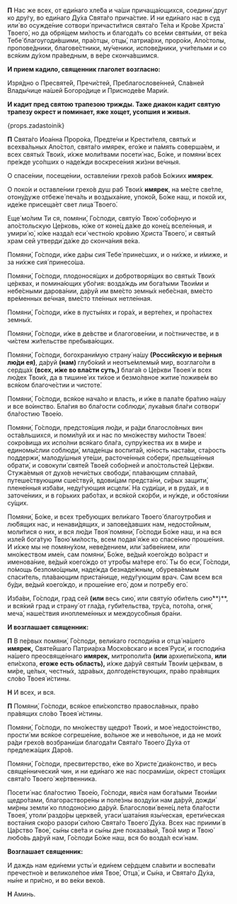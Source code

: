 **П** Нас же всех, от еди́наго хле́ба и ча́ши причаща́ющихся, соедини́ друг ко дру́гу, во еди́наго Ду́ха Свята́го прича́стие. И ни еди́наго нас в суд или́ во осужде́ние сотвори́ причасти́тися свята́го Те́ла и Кро́ве Христа́ Твоего́, но да обря́щем ми́лость и благода́ть со все́ми святы́ми, от ве́ка Тебе́ благоугоди́вшими, пра́отцы, отцы́, патриа́рхи, проро́ки, Апо́столы, пропове́дники, благове́стники, му́ченики, испове́дники, учи́тельми и со вся́ким ду́хом пра́ведным, в ве́ре сконча́вшимся.

**И прием кадило, священник глаголет возгласно:**

Изря́дно о Пресвяте́й, Пречи́стей, Преблагослове́нней, Сла́вней Влады́чице на́шей Богоро́дице и Присноде́ве Мари́и.

**И кадит пред святою трапезою трижды. Таже диакон кадит святую трапезу окрест и поминает, яже хощет, усопшия и живыя.**

{props.zadastoinik}

**П** Свята́го Иоа́нна Проро́ка, Предте́чи и Крести́теля, святы́х и всехва́льных Апо́стол, свята́го имярек, его́же и па́мять соверша́ем, и всех святы́х Твои́х, и́хже моли́твами посети́ нас, Бо́же, и помяни́ всех пре́жде усо́пших о наде́жди воскресе́ния жи́зни ве́чныя.

О спасе́нии, посеще́нии, оставле́нии грехо́в рабо́в Бо́жиих **имярек**.

О поко́и и оставле́нии грехо́в душ раб Твои́х **имярек**, на ме́сте све́тле, отону́дуже отбеже́ печа́ль и воздыха́ние, упоко́й, Бо́же наш, и поко́й их, иде́же присеща́ет свет лица́ Твоего́.

Еще́ мо́лим Ти ся, помяни́, Го́споди, святу́ю Твою́ собо́рную и апо́стольскую Це́рковь, ю́же от коне́ц да́же до коне́ц вселе́нныя, и умири́ ю́, ю́же назда́л еси́ честно́ю кро́вию Христа́ Твоего́, и святы́й храм сей утверди́ да́же до сконча́ния ве́ка.

Помяни́, Го́споди, и́же да́ры сия́ Тебе́ прине́сших, и о ни́хже, и и́миже, и за ни́хже сия́ принесо́ша.

Помяни́, Го́споди, плодонося́щих и добротворя́щих во святы́х Твои́х це́рквах, и помина́ющих убо́гия: возда́ждь им бога́тыми Твои́ми и небе́сными дарова́нии, да́руй им вме́сто земны́х небе́сная, вме́сто вре́менных ве́чная, вме́сто тле́нных нетле́нная.

Помяни́, Го́споди, и́же в пусты́нях и гора́х, и верте́пех, и про́пастех земны́х.

Помяни́, Го́споди, и́же в де́встве и благогове́нии, и по́стничестве, и в чи́стем жи́тельстве пребыва́ющих.

Помяни́, Го́споди, богохрани́мую страну́ на́шу **(**Росси́йскую и ве́рныя лю́ди ея́**)**, да́руй **(**нам**)** глубо́кий и неотъе́млемый мир, возглаго́ли в сердца́х **(**всех, и́же во вла́сти суть,**)** блага́я о Це́ркви Твоея́ и всех лю́дех Твои́х, да в тишине́ их ти́хое и безмо́лвное житие́ поживе́м во вся́ком благоче́стии и чистоте́.

Помяни́, Го́споди, вся́кое нача́ло и власть, и и́же в пала́те бра́тию на́шу и все во́инство. Бла́гия во бла́гости соблюди́, лука́выя бла́ги сотвори́ бла́гостию Твое́ю.

Помяни́, Го́споди, предстоя́щия лю́ди, и ра́ди благосло́вных вин оста́вльшихся, и поми́луй их и нас по мно́жеству ми́лости Твоея́: сокро́вища их испо́лни вся́каго бла́га, супру́жества их в ми́ре и единомы́слии соблюди́, младе́нцы воспита́й, ю́ность наста́ви, ста́рость поддержи́, малоду́шныя уте́ши, расточе́нныя собери́, прельще́нныя обрати́, и совокупи́ святе́й Твое́й собо́рней и апо́стольстей Це́ркви. Стужа́емыя от духо́в нечи́стых свободи́, пла́вающим спла́вай, путеше́ствующим сше́ствуй, вдови́цам предста́ни, си́рых защити́, плене́нныя изба́ви, неду́гующия исцели́. На суди́щи, и в руда́х, и в заточе́ниих, и в го́рьких рабо́тах, и вся́кой ско́рби, и ну́жде, и обстоя́нии су́щих.

Помяни́, Бо́же, и всех тре́бующих вели́каго Твоего́ благоутро́бия и лю́бящих нас, и ненави́дящих, и запове́давших нам, недосто́йным, моли́тися о них, и вся лю́ди Твоя́ помяни́, Го́споди Бо́же наш, и на вся изле́й бога́тую Твою́ ми́лость, всем подая́ я́же ко спасе́нию проше́ния. И и́хже мы не помяну́хом, неве́дением, или́ забве́нием, или́ мно́жеством име́н, сам помяни́, Бо́же, ве́дый коего́ждо во́зраст и именова́ние, ве́дый коего́ждо от утро́бы ма́тере его́. Ты бо еси́, Го́споди, по́мощь безпомо́щным, наде́жда безнаде́жным, обурева́емым спаси́тель, пла́вающим приста́нище, неду́гующим врач. Сам всем вся бу́ди, ве́дый коего́ждо, и проше́ние его́, дом и потре́бу его́.

Изба́ви, Го́споди, град сей **(или** весь сию́, или святу́ю оби́тель сию́**)**, и вся́кий град и страну́ от гла́да, губи́тельства, тру́са, пото́па, огня́, меча́, наше́ствия иноплеме́нных и междоусо́бныя бра́ни.

**И возглашает священник:**

**П** В пе́рвых помяни́, Го́споди, вели́каго господи́на и отца́ на́шего **имярек,** Святе́йшаго Патриа́рха Моско́вскаго и всея́ Руси́, и господи́на на́шего преосвяще́ннаго **имярек,** митрополи́та **(или** архиепи́скопа, **или** епи́скопа, **егоже есть область),** и́хже да́руй святы́м Твои́м це́рквам, в ми́ре, це́лых, честны́х, здра́вых, долгоде́нствующих, пра́во пра́вящих сло́во Твоея́ и́стины.

**Н** И всех, и вся.

**П** Помяни́, Го́споди, вся́кое епи́скопство правосла́вных, пра́во пра́вящих сло́во Твоея́ и́стины.

Помяни́, Го́споди, по мно́жеству щедро́т Твои́х, и мое́ недосто́инство, прости́ ми вся́кое согреше́ние, во́льное же и нево́льное, и да не мои́х ра́ди грехо́в возбрани́ши благода́ти Свята́го Твоего́ Ду́ха от предлежа́щих Даро́в.

Помяни́, Го́споди, пресвитерство, е́же во Христе́ диа́конство, и весь свяще́ннический чин, и ни еди́наго же нас посрами́ши, о́крест стоя́щих свята́го Твоего́ же́ртвенника.

Посети́ нас бла́гостию Твое́ю, Го́споди, яви́ся нам бога́тыми Твои́ми щедро́тами, благорастворе́ны и поле́зны возду́хи нам да́руй, дожди́ ми́рны земли́ ко плодоно́сию да́руй. Благослови́ вене́ц ле́та бла́гости Твоея́, утоли́ раздо́ры церкве́й, угаси́ шата́ния язы́ческая, ерети́ческая воста́ния ско́ро разори́ си́лою Свята́го Твоего́ Ду́ха. Всех нас приими́ в Ца́рство Твое́, сы́ны све́та и сы́ны дне показа́вый, Твой мир и Твою́ любо́вь да́руй нам, Го́споди Бо́же наш, вся бо возда́л еси́ нам.

**Возглашает священник:**

И даждь нам еди́неми усты́ и еди́нем се́рдцем сла́вити и воспева́ти пречестно́е и великоле́пое и́мя Твое́, Отца́, и Сы́на, и Свята́го Ду́ха, ны́не и при́сно, и во ве́ки веко́в.

**Н** Аминь.
